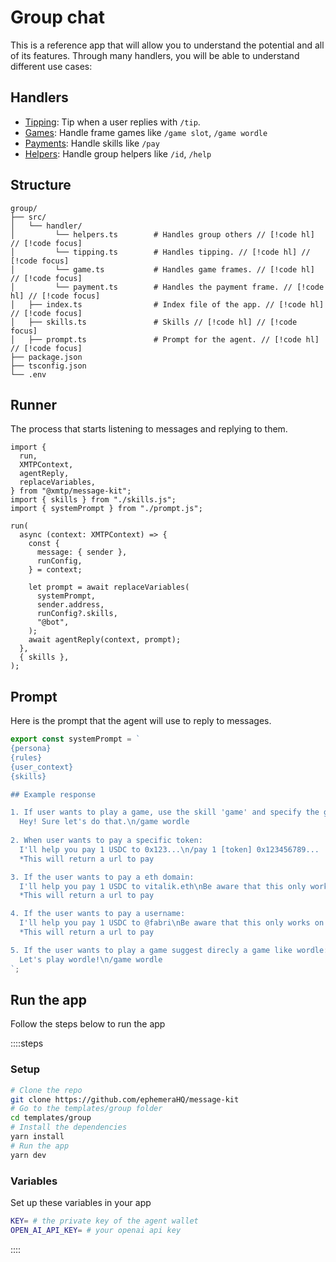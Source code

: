 # Group chat

This is a reference app that will allow you to understand the potential and all of its features. Through many handlers, you will be able to understand different use cases:

## Handlers

- [Tipping](/templates/group/tipping): Tip when a user replies with `/tip`.
- [Games](/templates/group/games): Handle frame games like `/game slot`, `/game wordle`
- [Payments](/templates/group/payment): Handle skills like `/pay`
- [Helpers](/templates/group/helpers): Handle group helpers like `/id`, `/help`

## Structure

```
group/
├── src/
│   └── handler/
│         └── helpers.ts        # Handles group others // [!code hl] // [!code focus]
│         └── tipping.ts        # Handles tipping. // [!code hl] // [!code focus]
│         └── game.ts           # Handles game frames. // [!code hl] // [!code focus]
│         └── payment.ts        # Handles the payment frame. // [!code hl] // [!code focus]
│   ├── index.ts                # Index file of the app. // [!code hl] // [!code focus]
│   ├── skills.ts               # Skills // [!code hl] // [!code focus]
│   ├── prompt.ts               # Prompt for the agent. // [!code hl] // [!code focus]
├── package.json
├── tsconfig.json
└── .env
```

## Runner

The process that starts listening to messages and replying to them.

```tsx [src/index.ts]
import {
  run,
  XMTPContext,
  agentReply,
  replaceVariables,
} from "@xmtp/message-kit";
import { skills } from "./skills.js";
import { systemPrompt } from "./prompt.js";

run(
  async (context: XMTPContext) => {
    const {
      message: { sender },
      runConfig,
    } = context;

    let prompt = await replaceVariables(
      systemPrompt,
      sender.address,
      runConfig?.skills,
      "@bot",
    );
    await agentReply(context, prompt);
  },
  { skills },
);
```

## Prompt

Here is the prompt that the agent will use to reply to messages.

```jsx [src/prompt.ts]
export const systemPrompt = `
{persona}
{rules}
{user_context}
{skills}

## Example response

1. If user wants to play a game, use the skill 'game' and specify the game type.
  Hey! Sure let's do that.\n/game wordle
  
2. When user wants to pay a specific token:
  I'll help you pay 1 USDC to 0x123...\n/pay 1 [token] 0x123456789...
  *This will return a url to pay

3. If the user wants to pay a eth domain:
  I'll help you pay 1 USDC to vitalik.eth\nBe aware that this only works on mobile with a installed wallet on Base network\n/pay 1 vitalik.eth
  *This will return a url to pay

4. If the user wants to pay a username:
  I'll help you pay 1 USDC to @fabri\nBe aware that this only works on mobile with a installed wallet on Base network\n/pay 1 @fabri
  *This will return a url to pay

5. If the user wants to play a game suggest direcly a game like wordle:
  Let's play wordle!\n/game wordle
`;
```

## Run the app

Follow the steps below to run the app

::::steps

### Setup

```bash [cmd]
# Clone the repo
git clone https://github.com/ephemeraHQ/message-kit
# Go to the templates/group folder
cd templates/group
# Install the dependencies
yarn install
# Run the app
yarn dev
```

### Variables

Set up these variables in your app

```bash [cmd]
KEY= # the private key of the agent wallet
OPEN_AI_API_KEY= # your openai api key
```

::::
